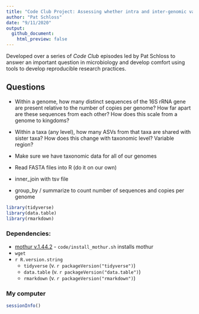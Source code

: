```yaml
---
title: "Code Club Project: Assessing whether intra and inter-genomic variation hinder utility of ASVs"
author: "Pat Schloss"
date: "9/11/2020"
output:
  github_document:
    html_preview: false
---
```


Developed over a series of *Code Club* episodes led by Pat Schloss to answer an important question in microbiology and develop comfort using tools to develop reproducible research practices.


## Questions
* Within a genome, how many distinct sequences of the 16S rRNA gene are present relative to the number of copies per genome? How far apart are these sequences from each other? How does this scale from a genome to kingdoms?
* Within a taxa (any level), how many ASVs from that taxa are shared with sister taxa? How does this change with taxonomic level? Variable region?


* Make sure we have taxonomic data for all of our genomes
* Read FASTA files into R (do it on our own)
* inner_join with tsv file
* group_by / summarize to count number of sequences and copies per genome

```r
library(tidyverse)
library(data.table)
library(rmarkdown)
```

### Dependencies:  
* [mothur v.1.44.2](https://github.com/mothur/mothur/tree/v.1.44.2) - `code/install_mothur.sh` installs mothur
* `wget`
* `r R.version.string`
  * `tidyverse` (v. `r packageVersion("tidyverse")`)
  * `data.table` (v. `r packageVersion("data.table")`)
  * `rmarkdown` (v. `r packageVersion("rmarkdown")`)


### My computer

```r
sessionInfo()
```